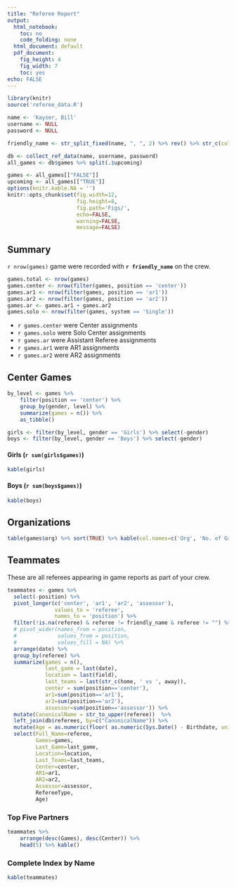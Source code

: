 ```yaml
---
title: "Referee Report"
output:
  html_notebook: 
    toc: no
    code_folding: none
  html_document: default
  pdf_document: 
    fig_height: 4
    fig_width: 7
    toc: yes
echo: FALSE
---
```


<style type="text/css">
.table {
    width: inherit;
    max-width: 100%;
    margin-bottom: 20px;
}
.math.display {
  font-size: 28px;
}
</style>


```r
library(knitr)
source('referee_data.R')

name <- 'Kayser, Bill'
username <- NULL
password <- NULL

friendly_name <- str_split_fixed(name, ", ", 2) %>% rev() %>% str_c(collapse=" ")

db <- collect_ref_data(name, username, password)
all_games <- db$games %>% split(.$upcoming)

games <- all_games[["FALSE"]]
upcoming <- all_games[["TRUE"]]
options(knitr.kable.NA = '')
knitr::opts_chunk$set(fig.width=12, 
                      fig.height=8, 
                      fig.path='Figs/',
                      echo=FALSE, 
                      warning=FALSE, 
                      message=FALSE)


```

## Summary

`r nrow(games)` game were recorded with **`r friendly_name`** on the crew.

```r
games.total <- nrow(games)
games.center <- nrow(filter(games, position == 'center'))
games.ar1 <- nrow(filter(games, position == 'ar1'))
games.ar2 <- nrow(filter(games, position == 'ar2'))
games.ar <- games.ar1 + games.ar2
games.solo <- nrow(filter(games, system == 'Single'))

```

* `r games.center` were Center assignments
* `r games.solo` were Solo Center assignments
* `r games.ar` were Assistant Referee assignments
* `r games.ar1` were AR1 assignments
* `r games.ar2` were AR2 assignments

## Center Games{#centers}

```r
by_level <- games %>% 
    filter(position == 'center') %>%
    group_by(gender, level) %>%
    summarize(games = n()) %>%
    as_tibble()
```

<style>
 div#boys {
    display: inline-block;
    margin: 4px 4px 4px 12px;
 }
 div#girls {
    float: left;
    margin: 4px;
 }
 div#centers {
    float: left;
    margin: 4px;
 }
 div#organizations {
    display: inline-block;
    margin: 4px 4px 4px 32px;
 }
</style>


```r
girls <- filter(by_level, gender == 'Girls') %>% select(-gender) 
boys <- filter(by_level, gender == 'Boys') %>% select(-gender) 
```

#### Girls (`r sum(girls$games)`){#girls}

```r
kable(girls)
```

#### Boys (`r sum(boys$games)`){#boys}

```r
kable(boys)
```

## Organizations

```r
table(games$org) %>% sort(TRUE) %>% kable(col.names=c('Org', 'No. of Games'))
```

## Teammates

These are all referees appearing in game reports as part of your crew.


```r

teammates <- games %>%
  select(-position) %>%
  pivot_longer(c('center', 'ar1', 'ar2', 'assessor'), 
               values_to = 'referee', 
               names_to = 'position') %>%
  filter(!is.na(referee) & referee != friendly_name & referee != "") %>%
  # pivot_wider(names_from = position,
  #             values_from = position,
  #             values_fill = NA) %>%
  arrange(date) %>%
  group_by(referee) %>%
  summarize(games = n(), 
            last_game = last(date),
            location = last(field),
            last_teams = last(str_c(home, ' vs ', away)),
            center = sum(position=='center'),
            ar1=sum(position=='ar1'),
            ar2=sum(position=='ar2'),
            assessor=sum(position=='assessor')) %>%
  mutate(CanonicalName = str_to_upper(referee))  %>%
  left_join(db$referees, by=c("CanonicalName")) %>%
  mutate(Age = as.numeric(floor( as.numeric(Sys.Date() - Birthdate, unit="days")/365.25))) %>%
  select(Full_Name=referee,
         Games=games,
         Last_Game=last_game,
         Location=location,
         Last_Teams=last_teams,
         Center=center,
         AR1=ar1,
         AR2=ar2,
         Assessor=assessor,
         RefereeType,
         Age)

```

### Top Five Partners

```r

teammates %>% 
    arrange(desc(Games), desc(Center)) %>%
    head(5) %>% kable()
```

### Complete Index by Name

```r
kable(teammates)
```